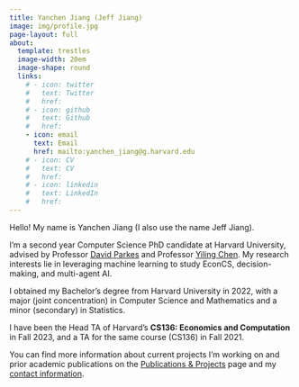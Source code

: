```yaml
---
title: Yanchen Jiang (Jeff Jiang)
image: img/profile.jpg
page-layout: full
about:
  template: trestles
  image-width: 20em
  image-shape: round
  links:
    # - icon: twitter
    #   text: Twitter
    #   href: 
    # - icon: github
    #   text: Github
    #   href: 
    - icon: email
      text: Email
      href: mailto:yanchen_jiang@g.harvard.edu
    # - icon: CV
    #   text: CV
    #   href: 
    # - icon: linkedin
    #   text: LinkedIn
    #   href: 
---
```


Hello! My name is Yanchen Jiang (I also use the name Jeff Jiang).

I'm a second year Computer Science PhD candidate at Harvard University, advised by Professor [David Parkes](https://parkes.seas.harvard.edu/) and Professor [Yiling Chen](https://yiling.seas.harvard.edu/). My research interests lie in leveraging machine learning to study EconCS, decision-making, and multi-agent AI. 

I obtained my Bachelor's degree from Harvard University in 2022, with a major (joint concentration) in Computer Science and Mathematics and a minor (secondary) in Statistics.

I have been the Head TA of Harvard's **CS136: Economics and Computation** in Fall 2023, and a TA for the same course (CS136) in Fall 2021.

You can find more information about current projects I'm working on and prior academic publications on the [Publications & Projects](publications.qmd) page and my [contact information](contact.qmd).

